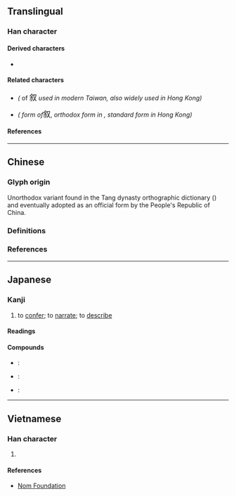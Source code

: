 {{also|敘|敍}}
{{character info}}
==Translingual==
{{ja-forms|叙|叙|[[敘]]}}

===Han character===
{{Han char|rn=29|rad=又|as=07|sn=9|four=87940|canj=ODE|ids=⿰余又}}

====Derived characters====
* {{l|mul|[[溆]], [[𪣸]], [[𮏽]], [[𪣶]], [[𧾠]]}}

====Related characters====
* {{l|mul|[[敘]]}} ''({{w|Traditional Chinese|Traditional form}}'' of <big>叙</big> ''used in modern Taiwan, also widely used in Hong Kong)''
* {{l|mul|[[敍]]}} ''({{w|Kyūjitai}} form of ''<big>叙</big>, ''orthodox form in {{w|Kangxi dictionary}}, standard form in Hong Kong)''

====References====
{{Han ref|kx=0166.090|dkj=03163|dj=0378.030|hdz=10397.150|uh=53D9}}

----

==Chinese==

===Glyph origin===
Unorthodox variant {{Han simp|敘|f=攴|t=又|nocap=y}} found in the Tang dynasty orthographic dictionary {{w|Ganlu Zishu}} ({{lw|zh|干祿字書}}) and eventually adopted as an official form by the People's Republic of China. <!-- Note: Exact time period is unknown. Not found in 1956 《漢字簡化方案》 or 1964 《簡化字總表》 -->

===Definitions===
{{zh-see|敘|sv}}

===References===
{{R:twedu|A01730-001#18}}

----

==Japanese==
{{ja-kanji forms|叙|敍}}

===Kanji===
{{ja-kanji|grade=c|rs=又07|kyu=敍}}

# to [[confer]]; to [[narrate]]; to [[describe]]

====Readings====
{{ja-readings
|goon=じょ<じよ
|kanon=しょ<しよ
|kun=の-べる, ついでる, ついで
}}

====Compounds====
* {{ja-r|叙%事%詩|じょ%じ%し}}: {{w|epic poetry}}
* {{ja-r|叙%述|じょ%じゅつ}}: {{l|en|narration}}
* {{ja-r|叙%情|じょ%じょう}}: {{l|en|lyricism}}

----

==Vietnamese==

===Han character===
{{vi-readings|rs=又07|reading=[[tự]]}}

# {{rfdef|vi|sort=又07}}

====References====
* [http://nomfoundation.org/common/nom_details.php?codepoint=53D9 Nom Foundation]